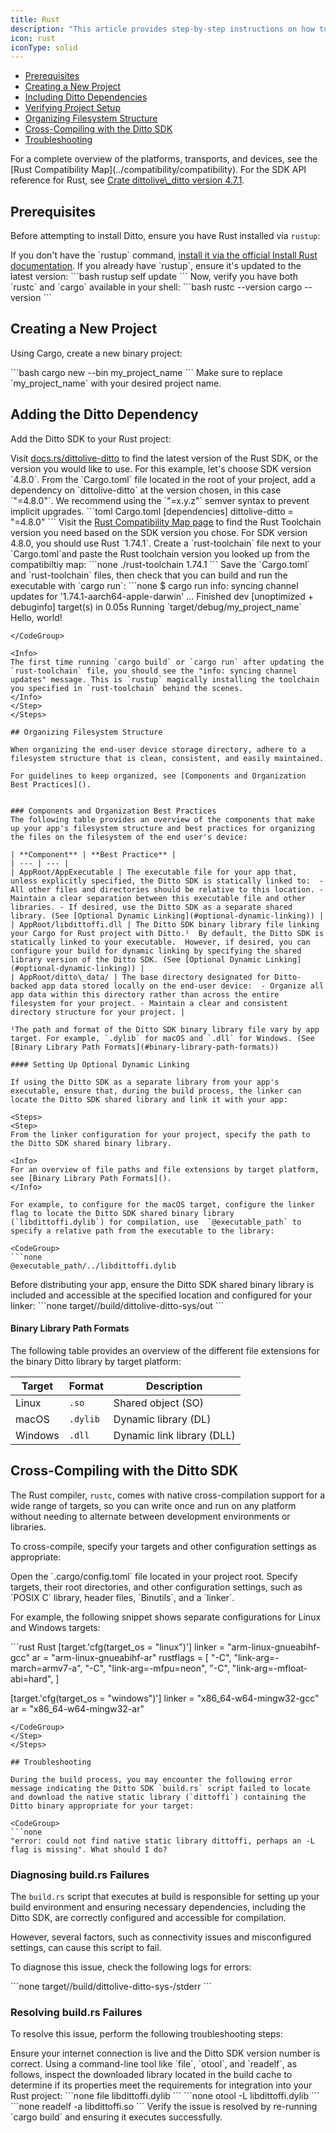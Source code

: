 ```yaml
---
title: Rust
description: "This article provides step-by-step instructions on how to set up a new Rust project, integrate the Ditto SDK, cross-compile for any target platform, and more:"
icon: rust
iconType: solid
---
```


- [Prerequisites](#prerequisites)
- [Creating a New Project](#creating-a-new-project)
- [Including Ditto Dependencies](#including-ditto-dependencies)
- [Verifying Project Setup](#verifying-project-setup)
- [Organizing Filesystem Structure](#organizing-filesystem-structure)
- [Cross-Compiling with the Ditto SDK](#cross-compiling-with-the-ditto-sdk)
- [Troubleshooting](#troubleshooting)


<Info>
For a complete overview of the platforms, transports, and devices, see the [Rust Compatibility Map](../compatibility/compatibility).
</Info>

<Info>
For the SDK API reference for Rust, see <a href="https://software.ditto.live/rust/Ditto/4.7.1/x86_64-unknown-linux-gnu/docs/dittolive_ditto/index.html" target="_blank">Crate dittolive\_ditto version 4.7.1</a>.
</Info>

## Prerequisites

Before attempting to install Ditto, ensure you have Rust installed via `rustup`:

<Steps>
<Step>
If you don't have the `rustup` command, <a href="https://rustup.rs/" target="_blank">install it via the official Install Rust documentation</a>.
</Step>

<Step>
If you already have `rustup`, ensure it's updated to the latest version:

<CodeGroup>
```bash
rustup self update
```
</CodeGroup>
</Step>

<Step>
Now, verify you have both `rustc` and `cargo` available in your shell:

<CodeGroup>
```bash
rustc --version
cargo --version
```
</CodeGroup>
</Step>
</Steps>

## Creating a New Project

Using Cargo, create a new binary project:

<CodeGroup>
```bash
cargo new --bin my_project_name
```
</CodeGroup>

<Info>
Make sure to replace `my_project_name` with your desired project name.
</Info>

## Adding the Ditto Dependency

Add the Ditto SDK to your Rust project:

<Steps>
<Step>
Visit <a href="https://docs.rs/dittolive-ditto" target="_blank">docs.rs/dittolive-ditto</a> to find the latest version of the Rust SDK, or the version you would like to use. For this example, let's choose SDK version `4.8.0`.
</Step>

<Step>
From the `Cargo.toml` file located in the root of your project, add a dependency on `dittolive-ditto` at the version chosen, in this case `"=4.8.0"`. We recommend using the `"=x.y.z"` semver syntax to prevent implicit upgrades.

<CodeGroup>
```toml Cargo.toml
[dependencies]
dittolive-ditto = "=4.8.0"
```
</CodeGroup>
</Step>

<Step>
Visit the <a href="/sdk/v4-7/compatibility/rust" target="_blank">Rust Compatibility Map page</a> to find the Rust Toolchain version you need based on the SDK version you chose. For SDK version 4.8.0, you should use Rust `1.74.1`.
</Step>

<Step>
Create a `rust-toolchain` file next to your `Cargo.toml`and paste the Rust toolchain version you looked up from the compatibiltiy map:

<CodeGroup>
```none ./rust-toolchain
1.74.1
```
</CodeGroup>
</Step>

<Step>
Save the `Cargo.toml` and `rust-toolchain` files, then check that you can build and run the executable with `cargo run`:

<CodeGroup>
```none
$ cargo run
info: syncing channel updates for '1.74.1-aarch64-apple-darwin'
...
    Finished dev [unoptimized + debuginfo] target(s) in 0.05s
     Running `target/debug/my_project_name`
Hello, world!

```
</CodeGroup>

<Info>
The first time running `cargo build` or `cargo run` after updating the `rust-toolchain` file, you should see the "info: syncing channel updates" message. This is `rustup` magically installing the toolchain you specified in `rust-toolchain` behind the scenes.
</Info>
</Step>
</Steps>

## Organizing Filesystem Structure

When organizing the end-user device storage directory, adhere to a filesystem structure that is clean, consistent, and easily maintained.

For guidelines to keep organized, see [Components and Organization Best Practices]().


### Components and Organization Best Practices
The following table provides an overview of the components that make up your app's filesystem structure and best practices for organizing the files on the filesystem of the end user's device:

| **Component** | **Best Practice** |
| --- | --- |
| AppRoot/AppExecutable | The executable file for your app that, unless explicitly specified, the Ditto SDK is statically linked to:  - All other files and directories should be relative to this location. - Maintain a clear separation between this executable file and other libraries. - If desired, use the Ditto SDK as a separate shared library. (See [Optional Dynamic Linking](#optional-dynamic-linking)) |
| AppRoot/libdittoffi.dll | The Ditto SDK binary library file linking your Cargo for Rust project with Ditto.¹  By default, the Ditto SDK is statically linked to your executable.  However, if desired, you can configure your build for dynamic linking by specifying the shared library version of the Ditto SDK. (See [Optional Dynamic Linking](#optional-dynamic-linking)) |
| AppRoot/ditto\_data/ | The base directory designated for Ditto-backed app data stored locally on the end-user device:  - Organize all app data within this directory rather than across the entire filesystem for your project. - Maintain a clear and consistent directory structure for your project. |

¹The path and format of the Ditto SDK binary library file vary by app target. For example, `.dylib` for macOS and `.dll` for Windows. (See [Binary Library Path Formats](#binary-library-path-formats))

#### Setting Up Optional Dynamic Linking

If using the Ditto SDK as a separate library from your app's executable, ensure that, during the build process, the linker can locate the Ditto SDK shared library and link it with your app:

<Steps>
<Step>
From the linker configuration for your project, specify the path to the Ditto SDK shared binary library.

<Info>
For an overview of file paths and file extensions by target platform, see [Binary Library Path Formats]().
</Info>

For example, to configure for the macOS target, configure the linker flag to locate the Ditto SDK shared binary library (`libdittoffi.dylib`) for compilation, use  `@executable_path` to specify a relative path from the executable to the library:

<CodeGroup>
```none
@executable_path/../libdittoffi.dylib
```
</CodeGroup>
</Step>

<Step>
Before distributing your app, ensure the Ditto SDK shared binary library is included and accessible at the specified location and configured for your linker:

<CodeGroup>
```none
target/<profile>/build/dittolive-ditto-sys<hash>/out
```
</CodeGroup>
</Step>
</Steps>

#### Binary Library Path Formats

The following table provides an overview of the different file extensions for the binary Ditto library by target platform:

| **Target** | **Format** | **Description**            |
| ---------- | ---------- | -------------------------- |
| Linux      | `.so`      | Shared object (SO)         |
| macOS      | `.dylib`   | Dynamic library (DL)       |
| Windows    | `.dll`     | Dynamic link library (DLL) |

## Cross-Compiling with the Ditto SDK

The Rust compiler, `rustc`, comes with native cross-compilation support for a wide range of targets, so you can write once and run on any platform without needing to alternate between development environments or libraries.

To cross-compile, specify your targets and other configuration settings as appropriate:

<Steps>
<Step>
Open the `.cargo/config.toml` file located in your project root.
</Step>

<Step>
Specify targets, their root directories, and other configuration settings, such as `POSIX C` library, header files, `Binutils`, and a `linker`.

For example, the following snippet shows separate configurations for Linux and Windows targets:

<CodeGroup>
```rust Rust
[target.'cfg(target_os = "linux")']
linker = "arm-linux-gnueabihf-gcc"
ar = "arm-linux-gnueabihf-ar"
rustflags = [
    "-C", "link-arg=-march=armv7-a",
    "-C", "link-arg=-mfpu=neon",
    "-C", "link-arg=-mfloat-abi=hard",
]

[target.'cfg(target_os = "windows")']
linker = "x86_64-w64-mingw32-gcc"
ar = "x86_64-w64-mingw32-ar"

```
</CodeGroup>
</Step>
</Steps>

## Troubleshooting

During the build process, you may encounter the following error message indicating the Ditto SDK `build.rs` script failed to locate and download the native static library (`dittoffi`) containing the Ditto binary appropriate for your target:

<CodeGroup>
```none
"error: could not find native static library dittoffi, perhaps an -L flag is missing". What should I do?
```
</CodeGroup>

### Diagnosing build.rs Failures

The  `build.rs` script that executes at build is responsible for setting up your build environment and ensuring necessary dependencies, including the Ditto SDK, are correctly configured and accessible for compilation.

However, several factors, such as connectivity issues and misconfigured settings, can cause this script to fail.

To diagnose this issue, check the following logs for errors:

<CodeGroup>
```none
 target/<profile>/build/dittolive-ditto-sys-<hash>/stderr
```
</CodeGroup>

### Resolving build.rs Failures

To resolve this issue, perform the following troubleshooting steps:

<Steps>
<Step>
Ensure your internet connection is live and the Ditto SDK version number is correct.
</Step>

<Step>
Using a command-line tool like `file`, `otool`, and `readelf`, as follows, inspect the downloaded library located in the build cache to determine if its properties meet the requirements for integration into your Rust project:

<CodeGroup>
```none
file libdittoffi.dylib
```
</CodeGroup>

<CodeGroup>
```none
otool -L libdittoffi.dylib
```
</CodeGroup>

<CodeGroup>
```none
readelf -a libdittoffi.so
```
</CodeGroup>
</Step>

<Step>
Verify the issue is resolved by re-running `cargo build` and ensuring it executes successfully.
</Step>
</Steps>

